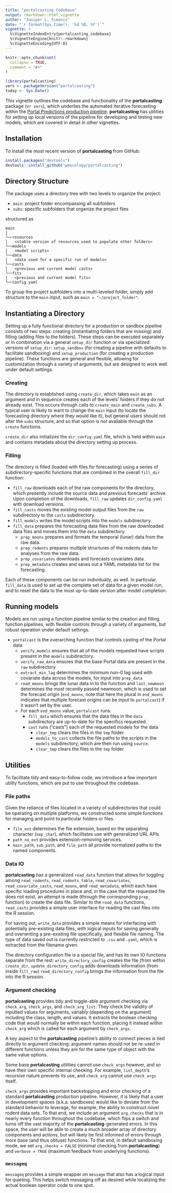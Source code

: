 ```yaml
---
title: "portalcasting Codebase"
output: rmarkdown::html_vignette
author: "Juniper L. Simonis"
date: "`r format(Sys.time(), '%d %B, %Y')`"
vignette: >
  %\VignetteIndexEntry{portalcasting_codebase}
  %\VignetteEngine{knitr::rmarkdown}
  %\VignetteEncoding{UTF-8}
---
```


```r
knitr::opts_chunk$set(
  collapse = TRUE,
  comment = "#>"
)
```

```r
library(portalcasting)
vers <- packageVersion("portalcasting")
today <- Sys.Date()
```

This vignette outlines the codebase and functionality of the **portalcasting** package (v`r vers`), which underlies the automated iterative forecasting within the [Portal Predictions production pipeline](https://github.com/weecology/portalPredictions). **portalcasting** has utilities for setting up local versions of the pipeline for developing and testing new models, which are covered in detail in other vignettes.

## Installation

To install the most recent version of **portalcasting** from GitHub:

```r
install.packages("devtools")
devtools::install_github("weecology/portalcasting")
```

## Directory Structure

The package uses a directory tree with two levels to organize the project:

* `main`: project folder encompassing all subfolders
* `subs`: specific subfolders that organize the project files
 
structured as

```
main
│
└──resources
│   <stable version of resources used to populate other folders>
└──models
│   <model scripts>
└──data
│   <data used for a specific run of models>
└──casts
│   <previous and current model casts>
└──fits
│   <previous and current model fits>
└──config.yaml
```

To group the project subfolders into a multi-leveled folder, simply add structure to the `main` input, such as `main = "~/project_folder"`.

## Instantiating a Directory

Setting up a fully functional directory for a production or sandbox pipeline consists of two steps: creating (instantiating folders that are missing) and filling (adding files to the folders). These steps can be executed separately or in combination via a general `setup_dir` function or via specialized versions of `setup_dir`: `setup_sandbox` (for creating a pipeline with defaults to facilitate sandboxing) and `setup_production` (for creating a production pipeline). These functions are general and flexible, allowing for customization through a variety of arguments, but are designed to work well under default settings.

### Creating 

The directory is established using `create_dir`, which takes `main` as an argument and in sequence creates each of the levels' folders if they do not already exist. This occurs through calls to `create_main` and `create_subs`. A typical user is likely to want to change the `main` input (to locate the forecasting directory where they would like it), but general users should not alter the `subs` structure, and so that option is not available through the `create` functions.

`create_dir` also initializes the `dir_config.yaml` file, which is held within `main` and contains metadata about the directory setting up process.

### Filling 

The directory is filled (loaded with files for forecasting) using a series of subdirectory-specific functions that are combined in the overall `fill_dir` function:

* `fill_raw` downloads each of the raw components for the directory, which presently include the source data and previous forecasts' archive. Upon completion of the downloads, `fill_raw` updates `dir_config.yaml` with download versions.
* `fill_casts` moves the existing model output files from the `raw` subdirectory to the `casts` subdirectory.
* `fill_models` writes the model scripts into the `models` subdirectory.
* `fill_data` prepares the forecasting data files from the raw downloaded data files and moves them into the `data` subdirectory.
  * `prep_moons` prepares and formats the temporal (lunar) data from the raw data.
  * `prep_rodents` prepares multiple structures of the rodents data for analyses from the raw data.
  * `prep_covariates` downloads and forecasts covariates data.
  * `prep_metadata` creates and saves out a YAML metadata list for the forecasting. 

Each of these components can be run individually, as well. In particular, `fill_data` is used to set up the complete set of data for a given model run, and to reset the data to the most up-to-date version after model completion.

## Running models

Models are run using a function pipeline similar to the creation and filling function pipelines, with flexible controls through a variety of arguments, but robust operation under default settings. 

* `portalcast` is the overarching function that controls casting of the Portal data
  * `verify_models` ensures that all of the models requested have scripts present in the `models` subdirectory.
  * `verify_raw_data` ensures that the base Portal data are present in the `raw` subdirectory
  * `extract_min_lag` determines the minimum non-0 lag used with covariate data across the models, for input into `prep_data`
  * `read_moons` brings the lunar data in to the function and `last_newmoon` determines the most recently passed newmoon, which is used to set the forecast origin (`end_moons`, note that here the plural in `end_moons` indicates that multiple forecast origins can be input to `portalcast`) if it wasn't set by the user.
  * For each `end_moons` value, `portalcast` runs:
    * `fill_data` which ensures that the data files in the `data` subdirectory are up-to-date for the specifics requested. 
    * `cast` runs ("casts") each of the requested models for the data
      * `clear_tmp` clears the files in the `tmp` folder.
      * `models_to_cast` collects the file paths to the scripts in the `models` subdirectory, which are then run using `source`.
      * `clear_tmp` clears the files in the `tmp` folder.



## Utilities

To facilitate tidy and easy-to-follow code, we introduce a few important utility functions, which are put to use throughout the codebase.

### File paths

Given the reliance of files located in a variety of subdirectories that could be operating on multiple platforms, we constructed some simple functions for managing and point to particular folders or files.

* `file_ext` determines the file extension, based on the separating character (`sep_char`), which facilitates use with generalized URL APIs
* `path_no_ext` provides extension-removing services.
* `main_path`, `sub_path`, and `file_path` all provide normalized paths to the named components.

### Data IO

**portalcasting** has a generalized `read_data` function that allows for toggling among `read_rodents`, `read_rodents_table`, `read_covariates`, `read_covariate_casts`, `read_moons`, and `read_metadata`, which each have specific loading procedures in place and, in the case that the requested file does not exist, an attempt is made (through the corresponding `prep_` function) to create the data file. Similar to the `read_data` functions, `read_casts` provides a simple user interface for reading the cast files into the R session.

For saving out, `write_data` provides a simple means for interfacing with potentially pre-existing data files, with logical inputs for saving generally and overwriting a pre-existing file specifically, and flexible file naming. The type of data saved out is currently restricted to `.csv` and `.yaml`, which is extracted from the filename given. 

The directory configuration file is a special file, and has its own IO functions separate from the rest: `write_directory_config` creates the file (from within `create_dir`, `update_directory_config` adds downloads information (from inside `fill_raw`) `read_directory_config` brings the information from the file into the R session.

### Argument checking

**portalcasting** provides tidy and toggle-able argument checking via `check_arg`, `check_args`, and `check_arg_list`. They check the validity of inputted values for arguments, variably (depending on the argument) including the class, length, and values. It extracts the boolean checking code that would normally be within each function, placing it instead within `check_arg` which is called for each argument by `check_args`.

A key aspect to the **portalcasting** pipeline's ability to connect pieces is tied directly to argument checking: argument names should not be re-used in different functions unless they are for the same type of object with the same value options.

Some base **portalcasting** utilities cannot use `check_args` however, and so have their own specific internal checking. For example, `list_depth`'s recursive nature prevents its use, and `check_arg` cannot use `check_args` itself. 

`check_args` provides important backstopping and error checking of a standard **portalcasting** production pipeline. However, it is likely that a user in development spaces (a.k.a. sandboxes) would like to deviate from the standard behavior to leverage, for example, the ability to construct novel rodent data sets. To that end, we include an argument `arg_checks` that is in nearly every function throughout the codebase, which flips a switch and turns off the vast majority of the **portalcasting**-generated errors. In this space, the user will be able to create a much broader array of directory components and actions, but will likely be first informed of errors through more base (and thus obtuse) functions. To that end, in default sandboxing mode, we set `arg_checks = FALSE` (minimal checking from **portalcasting**) and `verbose = TRUE` (maximum feedback from underlying functions).

### `messageq`

`messageq` provides a simple wrapper on `message` that also has a logical input for quieting. This helps switch messaging off as desired while localizing the actual boolean operator code to one spot.
